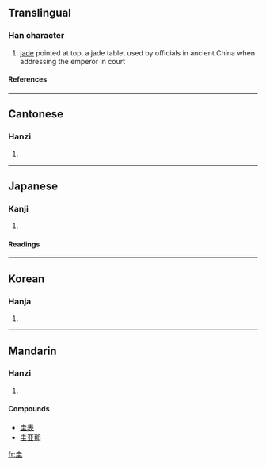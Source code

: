 ==Translingual==
===Han character===
{{Han char|rn=32|rad=土|as=03|sn=6|four=4010<sub>4</sub>|canj=土土 (GG)}}
# [[jade]] pointed at top, a jade tablet used by officials in ancient China when addressing the emperor in court
====References====
{{Han ref|kx=0224.020|dkj=04887|dj=0456.050|hdz=10418.050|uh=572D|ud=22317|bh=A663|bd=42595}}
----
==Cantonese==
===Hanzi===
{{yue-hanzi|jyut=|y=gwai1}}
# {{defn|Cantonese}}
----
==Japanese==
===Kanji===
{{ja-kanji|grade=|rs=土03}}
# {{defn|Japanese}} 
====Readings====
{{ja-readings|on=[[けい]] (kei)|kun=[[たま]] (tama)}}
----
==Korean==
===Hanja===
{{ko-hanja|hangeul=규|rv=gyu|mr=kyu}}
# {{defn|Korean}}
----
==Mandarin==
===Hanzi===
{{cmn-hanzi|pin=[[guī]] (gui1)|wg=kuei<sup>1</sup>}}
# {{defn|Mandarin}}

====Compounds====
*[[圭表]]
*[[圭亚那]]

[[fr:圭]]